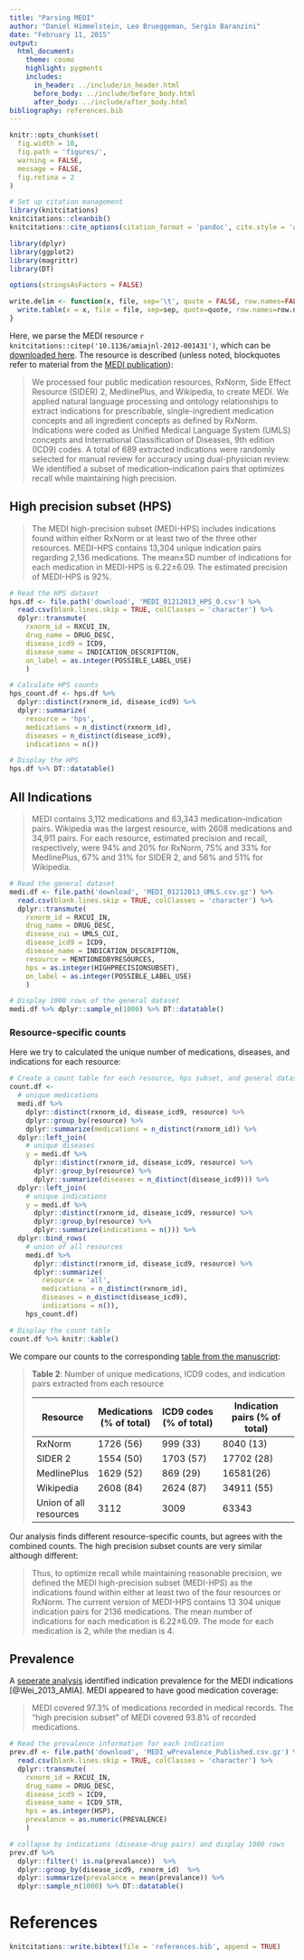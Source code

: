 ```yaml
---
title: "Parsing MEDI"
author: "Daniel Himmelstein, Leo Brueggeman, Sergio Baranzini"
date: "February 11, 2015"
output:
  html_document:
    theme: cosmo
    highlight: pygments
    includes:
      in_header: ../include/in_header.html
      before_body: ../include/before_body.html
      after_body: ../include/after_body.html
bibliography: references.bib
---
```


```r
knitr::opts_chunk$set(
  fig.width = 10,
  fig.path = 'figures/',
  warning = FALSE,
  message = FALSE,
  fig.retina = 2
)
```

```r
# Set up citation management
library(knitcitations)
knitcitations::cleanbib()
knitcitations::cite_options(citation_format = 'pandoc', cite.style = 'authoryear', hyperlink = 'to.bib', super = TRUE)
```

```r
library(dplyr)
library(ggplot2)
library(magrittr)
library(DT)

options(stringsAsFactors = FALSE)

write.delim <- function(x, file, sep='\t', quote = FALSE, row.names=FALSE, na = '', ...) {
  write.table(x = x, file = file, sep=sep, quote=quote, row.names=row.names, na=na, ...)
}
```

Here, we parse the MEDI resource `r knitcitations::citep('10.1136/amiajnl-2012-001431')`, which can be [downloaded here](http://knowledgemap.mc.vanderbilt.edu/research/content/MEDI). The resource is described (unless noted, blockquotes refer to material from the [MEDI publication](http://dx.doi.org/10.1136/amiajnl-2012-001431)):

> We processed four public medication resources, RxNorm, Side Effect Resource (SIDER) 2, MedlinePlus, and Wikipedia, to create MEDI. We applied natural language processing and ontology relationships to extract indications for prescribable, single-ingredient medication concepts and all ingredient concepts as defined by RxNorm. Indications were coded as Unified Medical Language System (UMLS) concepts and International Classification of Diseases, 9th edition (ICD9) codes. A total of 689 extracted indications were randomly selected for manual review for accuracy using dual-physician review. We identified a subset of medication–indication pairs that optimizes recall while maintaining high precision.

## High precision subset (HPS)
<a name="parse-hps"></a>

> The MEDI high-precision subset (MEDI-HPS) includes indications found within either RxNorm or at least two of the three other resources. MEDI-HPS contains 13,304 unique indication pairs regarding 2,136 medications. The mean±SD number of indications for each medication in MEDI-HPS is 6.22±6.09. The estimated precision of MEDI-HPS is 92%.

```r
# Read the HPS dataset
hps.df <- file.path('download', 'MEDI_01212013_HPS_0.csv') %>%
  read.csv(blank.lines.skip = TRUE, colClasses = 'character') %>%
  dplyr::transmute(
    rxnorm_id = RXCUI_IN,
    drug_name = DRUG_DESC,
    disease_icd9 = ICD9,
    disease_name = INDICATION_DESCRIPTION,
    on_label = as.integer(POSSIBLE_LABEL_USE)
    )

# Calculate HPS counts
hps_count.df <- hps.df %>%
  dplyr::distinct(rxnorm_id, disease_icd9) %>%
  dplyr::summarize(
    resource = 'hps',
    medications = n_distinct(rxnorm_id),
    diseases = n_distinct(disease_icd9),
    indications = n())

# Display the HPS
hps.df %>% DT::datatable()
```

## All Indications

> MEDI contains 3,112 medications and 63,343 medication–indication pairs. Wikipedia was the largest resource, with 2608 medications and 34,911 pairs. For each resource, estimated precision and recall, respectively, were 94% and 20% for RxNorm, 75% and 33% for MedlinePlus, 67% and 31% for SIDER 2, and 56% and 51% for Wikipedia.

```r
# Read the general dataset
medi.df <- file.path('download', 'MEDI_01212013_UMLS.csv.gz') %>%
  read.csv(blank.lines.skip = TRUE, colClasses = 'character') %>%
  dplyr::transmute(
    rxnorm_id = RXCUI_IN,
    drug_name = DRUG_DESC,
    disease_cui = UMLS_CUI,
    disease_icd9 = ICD9,
    disease_name = INDICATION_DESCRIPTION,
    resource = MENTIONEDBYRESOURCES,
    hps = as.integer(HIGHPRECISIONSUBSET),
    on_label = as.integer(POSSIBLE_LABEL_USE)
    )

# Display 1000 rows of the general dataset
medi.df %>% dplyr::sample_n(1000) %>% DT::datatable()
```

### Resource-specific counts <a name="resource-counts"></a>

Here we try to calculated the unique number of medications, diseases, and indications for each resource:

```r
# Create a count table for each resource, hps subset, and general dataset.
count.df <- 
  # unique medications
  medi.df %>%
    dplyr::distinct(rxnorm_id, disease_icd9, resource) %>%
    dplyr::group_by(resource) %>%
    dplyr::summarize(medications = n_distinct(rxnorm_id)) %>%
  dplyr::left_join(
    # unique diseases
    y = medi.df %>%
      dplyr::distinct(rxnorm_id, disease_icd9, resource) %>%
      dplyr::group_by(resource) %>%
      dplyr::summarize(diseases = n_distinct(disease_icd9))) %>%
  dplyr::left_join(
    # unique indications
    y = medi.df %>%
      dplyr::distinct(rxnorm_id, disease_icd9, resource) %>%
      dplyr::group_by(resource) %>%
      dplyr::summarize(indications = n())) %>%
  dplyr::bind_rows(
    # union of all resources
    medi.df %>%
      dplyr::distinct(rxnorm_id, disease_icd9, resource) %>%
      dplyr::summarize(
        resource = 'all',
        medications = n_distinct(rxnorm_id),
        diseases = n_distinct(disease_icd9),
        indications = n()), 
    hps_count.df)

# Display the count table
count.df %>% knitr::kable()
```

We compare our counts to the corresponding [table from the manuscript](http://dx.doi.org/10.1136/amiajnl-2012-001431#T1):

> **Table 2**: Number of unique medications, ICD9 codes, and indication pairs extracted from each resource
>
| Resource               | Medications (% of total) | ICD9 codes (% of total) | Indication pairs (% of total) |
|------------------------|--------------------------|-------------------------|-------------------------------|
| RxNorm                 | 1726 (56)                | 999 (33)                | 8040 (13)                     |
| SIDER 2                | 1554 (50)                | 1703 (57)               | 17702 (28)                    |
| MedlinePlus            | 1629 (52)                | 869 (29)                | 16581(26)                     |
| Wikipedia              | 2608 (84)                | 2624 (87)               | 34911 (55)                    |
| Union of all resources | 3112                     | 3009                    | 63343                         |

Our analysis finds different resource-specific counts, but agrees with the combined counts. The high precision subset counts are very similar although different:

> Thus, to optimize recall while maintaining reasonable precision, we defined the MEDI high-precision subset (MEDI-HPS) as the indications found within either at least two of the four resources or RxNorm. The current version of MEDI-HPS contains 13 304 unique indication pairs for 2136 medications. The mean number of indications for each medication is 6.22±6.09. The mode for each medication is 2, while the median is 4.

## Prevalence

A [seperate analysis](http://www.ncbi.nlm.nih.gov/pmc/articles/PMC3900157/) identified indication prevalence for the MEDI indications [@Wei_2013_AMIA]. MEDI appeared to have good medication coverage:

> MEDI covered 97.3% of medications recorded in medical records. The "high precision subset" of MEDI covered 93.8% of recorded medications.

```r
# Read the prevalence information for each indication
prev.df <- file.path('download', 'MEDI_wPrevalence_Published.csv.gz') %>%
  read.csv(blank.lines.skip = TRUE, colClasses = 'character') %>%
  dplyr::transmute(
    rxnorm_id = RXCUI_IN,
    drug_name = DRUG_DESC,
    disease_icd9 = ICD9,
    disease_name = ICD9_STR,
    hps = as.integer(HSP),
    prevalance = as.numeric(PREVALENCE)
    )

# collapse by indications (disease-drug pairs) and display 1000 rows
prev.df %>%
  dplyr::filter(! is.na(prevalance))  %>%
  dplyr::group_by(disease_icd9, rxnorm_id)  %>%
  dplyr::summarize(prevalance = mean(prevalance)) %>% 
  dplyr::sample_n(1000) %>% DT::datatable()
```

# References
```r
knitcitations::write.bibtex(file = 'references.bib', append = TRUE)
```

